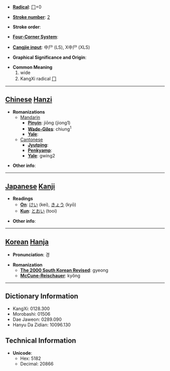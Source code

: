 * '''[[Wiktionary:Chinese radical index| Radical]]''': [[Wiktionary:Chinese radical index 冂|冂]]+0

* '''[[Wiktionary:Chinese total strokes index|Stroke number]]''': [[Wiktionary:Chinese total strokes index 2|2]]

* '''Stroke order''': 

* '''[[Wiktionary:Chinese four corner index|Four-Corner System]]''': 

* '''[[Wiktionary:Chinese Cangjie index|Cangjie input]]''': 中尸 (LS), X中尸 (XLS)

* '''Graphical Significance and Origin''': 

* '''Common Meaning'''
*# wide
*# KangXi radical [[Wiktionary:Chinese radical index 冂|冂]]


----

== [[Chinese]] [[Hanzi]] ==

* '''Romanizations'''
** [[Mandarin]]
*** '''[[Pinyin]]''': jiōng (jiong1)
*** '''[[Wade-Giles]]''': chiung<sup>1</sup>
*** '''[[Yale]]''': 
**[[Cantonese]]
***'''[[Jyutping]]''':
***'''[[Penkyamp]]''': 
***'''[[Yale]]''': gwing2

* '''Other info''': 

----

== [[Japanese]] [[Kanji]] ==

* '''Readings'''
** '''[[On]]''': [[けい]] (kei), [[きょう]] (kyō)
** '''[[Kun]]''': [[とおい]] (tooi)

* '''Other info''':  

----

== [[Korean]] [[Hanja]] ==

* '''Pronunciation''': 경

* '''Romanization'''
** '''[[The 2000 South Korean Revised Romanization|The 2000 South Korean Revised]]''': gyeong
** '''[[McCune-Reischauer]]''': kyŏng

----

== Dictionary Information ==

* KangXi: 0128.300
* Morobashi: 01506
* Dae Jaweon: 0289.090
* Hanyu Da Zidian: 10096.130

== Technical Information ==

* '''Unicode''':
** Hex: 5182
** Decimal: 20866